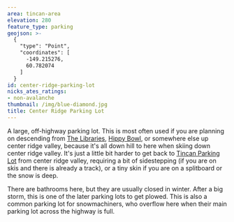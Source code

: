 ```yaml
---
area: tincan-area
elevation: 280
feature_type: parking
geojson: >-
  {
    "type": "Point",
    "coordinates": [
      -149.215276,
      60.782074
    ]
  }
id: center-ridge-parking-lot
nicks_ates_ratings:
- non-avalanche
thumbnail: /img/blue-diamond.jpg
title: Center Ridge Parking Lot
---
```


A large, off-highway parking lot. This is most often used if you are planning
on descending from [The Libraries](./the-libraries), [Hippy Bowl](./hippy-bowl),
or somewhere else up center ridge valley, because it's all down hill to here
when skiing down center ridge valley.
It's just a little bit harder to get back to [Tincan Parking Lot](./tincan-parking-lot) from center
ridge valley, requiring a bit of sidestepping (if you are on skis and there is already a track),
or a tiny skin if you are on a splitboard or the snow is deep.

There are bathrooms here, but they are usually closed in winter.
After a big storm, this is one of the later parking lots to get plowed.
This is also a common parking lot for snowmachiners, who overflow here when
their main parking lot across the highway is full.